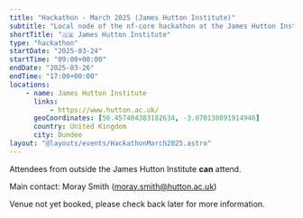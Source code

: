 ```yaml
---
title: "Hackathon - March 2025 (James Hutton Institute)"
subtitle: "Local node of the nf-core hackathon at the James Hutton Institute, UK"
shortTitle: "🇬🇧 James Hutton Institute"
type: "hackathon"
startDate: "2025-03-24"
startTime: "09:00+00:00"
endDate: "2025-03-26"
endTime: "17:00+00:00"
locations:
    - name: James Hutton Institute
      links:
          - https://www.hutton.ac.uk/
      geoCoordinates: [56.457404383182634, -3.070138891914946]
      country: United Kingdom
      city: Dundee
layout: "@layouts/events/HackathonMarch2025.astro"
---
```


Attendees from outside the James Hutton Institute **can** attend.

Main contact: Moray Smith ([moray.smith@hutton.ac.uk](mailto:moray.smith@hutton.ac.uk))

Venue not yet booked, please check back later for more information.
